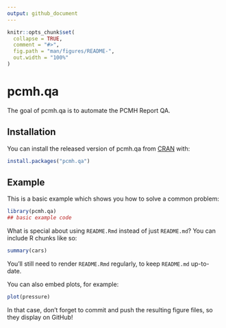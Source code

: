 ```yaml
---
output: github_document
---
```


<!-- README.md is generated from README.Rmd. Please edit that file -->

```r
knitr::opts_chunk$set(
  collapse = TRUE,
  comment = "#>",
  fig.path = "man/figures/README-",
  out.width = "100%"
)
```

# pcmh.qa

<!-- badges: start -->
<!-- badges: end -->

The goal of pcmh.qa is to automate the PCMH Report QA.

## Installation

You can install the released version of pcmh.qa from [CRAN](https://CRAN.R-project.org) with:

``` r
install.packages("pcmh.qa")
```

## Example

This is a basic example which shows you how to solve a common problem:

```r
library(pcmh.qa)
## basic example code
```

What is special about using `README.Rmd` instead of just `README.md`? You can include R chunks like so:

```r
summary(cars)
```

You'll still need to render `README.Rmd` regularly, to keep `README.md` up-to-date.

You can also embed plots, for example:

```r
plot(pressure)
```

In that case, don't forget to commit and push the resulting figure files, so they display on GitHub!

